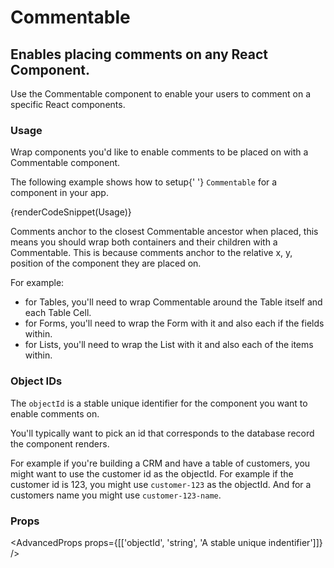 
# Commentable

## Enables placing comments on any React Component.

Use the Commentable component to enable your users to comment on a specific React components.

### Usage

Wrap components you'd like to enable comments to be placed on with a Commentable component.

The following example shows how to setup{' '} <code className="ReactNode">Commentable</code> for a component in your app.

{renderCodeSnippet(Usage)}

Comments anchor to the closest Commentable ancestor when placed, this means you should wrap both containers and their children with a Commentable. This is because comments anchor to the relative x, y, position of the component they are placed on.

For example:

- for Tables, you'll need to wrap Commentable around the Table itself and each Table Cell.
- for Forms, you'll need to wrap the Form with it and also each if the fields within.
- for Lists, you'll need to wrap the List with it and also each of the items within.

### Object IDs

The `objectId` is a stable unique identifier for the component you want to enable comments on.

You'll typically want to pick an id that corresponds to the database record the component renders.

For example if you're building a CRM and have a table of customers, you might want to use the customer id as the objectId. For example if the customer id is 123, you might use `customer-123` as the objectId. And for a customers name you might use `customer-123-name`.

### Props

<AdvancedProps props={[['objectId', 'string', 'A stable unique indentifier']]} />
